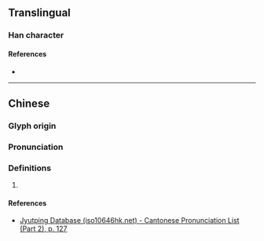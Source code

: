 {{character info/new}}
==Translingual==

===Han character===
{{Han char|rn=75|rad=木|as=06|sn=10|four=47927|canj=DMNL|ids=⿰木邛}}

====References====
* {{Han ref|kx=0525.160|dkj=14769|dj=0914.110|hdz=21177.020|uh=684F|ud=26703|bh=D1E0|bd=53728}}

----

==Chinese==
{{zh-forms}}

===Glyph origin===
{{Han etym}}

===Pronunciation===
{{zh-pron
|m=qióng
|c=kung4
|mc=y
|oc=y
|cat=
}}

===Definitions===
{{zh-hanzi}}

# {{rfdef|zh}}

====References====
* [http://www.iso10646hk.net/jp/document/download.jsp Jyutping Database (iso10646hk.net) - Cantonese Pronunciation List (Part 2), p. 127]